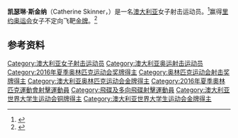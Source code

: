 {{Infobox sportsperson
| name             = Catherine Skinner
| image            = 
| alt              = 
| caption          = 
| nickname         = 
| nationality      = {{AUS}}
| birth_date       = {{birth date and age|1990|2|11|df=yes}}
| birth_place      = [[維多利亞州|維多利亞州]] Mansfield
| death_date       = 
| death_place      = 
| height = {{Convert|172|cm|ftin|frac=2|abbr=on}}
| weight = {{Convert|80|kg|lb st|abbr=on}}
| residence        = 
| years_active     = 
| country          = 澳大利亚
| sport            = [[射击|射击]]
| rank             = 
| event            = [[不定向飞靶|不定向飞靶]]
| coach            = 
| highestranking   = 
| pb               = 
| updated          = 8 August 2016
| medaltemplates   = {{MedalCountry | {{AUS}} }}
{{MedalSport | 女子[[射击|射击]] }}
{{MedalCompetition|[[奥运会|奥运会]]}}
{{MedalGold|[[2016年奥运会|2016 里约]]|[[2016年夏季奧林匹克運動會射擊女子不定向飛靶比賽|女子不定向飞靶]]}}
{{MedalCompetition|[[世界大学运动会|世界大学运动会]]}}
{{MedalGold|[[2013年夏季世界大学运动会|2013 Kazan]]|[[Shooting_at_the_2013_Summer_Universiade|Women's trap]]}}
{{MedalSilver|[[2011年世界大學生夏季運動會|2011 Shenzen]]|[[Shooting_at_the_2011_Summer_Universiade|Women's trap]]}}
{{MedalBronze|[[2015年世界大学运动会|2015 Gwangju]]|[[Shooting_at_the_2015_Summer_Universiade|Women's trap]]}}
}}
'''凯瑟琳·斯金纳'''（Catherine Skinner，{{bd|1990年|2月11日||}}）是一名[[澳大利亚|澳大利亚]]女子射击运动员。<ref name="Commonwealth profile">{{cite web |url=http://results.glasgow2014.com/athlete/shooting/1030585/catherine_skinner.html |title=Glasgow 2014 profile |accessdate=7 September 2014 |work= |archive-date=2018-10-22 |archive-url=https://web.archive.org/web/20181022024150/http://results.glasgow2014.com/athlete/shooting/1030585/catherine_skinner.html |dead-url=no }}</ref>赢得[[里约奥运会|里约奥运会]]女子不定向飞靶[[金牌|金牌]]。<ref>{{cite news |title=Rio Olympics 2016: Kiwi shooter Natalie Rooney takes silver |url=http://www.nzherald.co.nz/olympics/news/article.cfm?c_id=502&objectid=11689110 |accessdate=8 August 2016 |work=[[The_New_Zealand_Herald|The New Zealand Herald]] |date=8 August 2016 |archive-date=2016-08-08 |archive-url=https://web.archive.org/web/20160808165942/http://www.nzherald.co.nz/olympics/news/article.cfm?c_id=502&objectid=11689110 |dead-url=no }}</ref>

==参考资料==
{{reflist}}
{{奥林匹克运动会射击比赛女子多向飞碟冠军}}
{{DEFAULTSORT:Skinner, Catherine}}
[[Category:澳大利亚女子射击运动员|Category:澳大利亚女子射击运动员]]
[[Category:澳大利亚奥运射击运动员|Category:澳大利亚奥运射击运动员]]
[[Category:2016年夏季奥林匹克运动会奖牌得主|Category:2016年夏季奥林匹克运动会奖牌得主]]
[[Category:奥林匹克运动会射击奖牌得主|Category:奥林匹克运动会射击奖牌得主]]
[[Category:澳大利亚奥林匹克运动会金牌得主|Category:澳大利亚奥林匹克运动会金牌得主]]
[[Category:2016年夏季奧林匹克運動會射擊運動員|Category:2016年夏季奧林匹克運動會射擊運動員]]
[[Category:飛碟及多向飛碟射擊運動員|Category:飛碟及多向飛碟射擊運動員]]
[[Category:澳大利亚世界大学生运动会铜牌得主|Category:澳大利亚世界大学生运动会铜牌得主]]
[[Category:澳大利亚世界大学生运动会金牌得主|Category:澳大利亚世界大学生运动会金牌得主]]